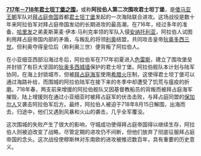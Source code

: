 '''[[君士坦丁堡之围_(717年－718年)|717年－718年君士坦丁堡之围]]，'''或称'''阿拉伯人第二次围攻君士坦丁堡'''，是[[倭马亚王朝|倭马亚王朝]]军队对[[拜占庭帝国|拜占庭帝国]]首都[[君士坦丁堡|君士坦丁堡]]发起的一次海陆联合进攻。这场战役是数十年来阿拉伯军对拜占庭帝国发动的长期进攻的最高潮。在716年，经过多年的准备，[[哈里发|哈里发]]之弟麦斯莱麦·伊本·马利克率领的军队入侵[[安納托利亞|安纳托利亚]]，阿拉伯人试图利用拜占庭帝国内部的矛盾，与叛乱的将领[[利奥三世_(拜占庭)|利奥]]结盟，共同攻击皇帝[[狄奧多西三世|狄奥多西三世]]。但利奥夺得皇位后（称利奥三世）便背叛了阿拉伯人。

在小亚细亚西部沿海过冬后，阿拉伯军在717年初夏进入[[色雷斯|色雷斯]]，建立了围攻堡垒并封锁了有巨大坚固的[[君士坦丁堡城牆|狄奥多西城墙]]保护的君士坦丁堡。阿拉伯舰队本计划与陆军协同，在海上封锁城市，但被[[拜占庭海軍|拜占庭海军]]使用[[希腊火|希腊火]]压制，这使得君士坦丁堡可以通过海路补给，而围城的阿拉伯陆军在接下来的冬季中却遭受了饥荒与瘟疫的折磨。718年春，两支前来增援的阿拉伯舰队又因基督教船员的背叛而被拜占庭海军摧毁，陆上增援则在通过小亚细亚时被拜占庭军的伏击击败，与拜占庭同盟的[[保加尔人|保加尔人]]又袭击阿拉伯军后方。最终，阿拉伯人被迫于718年8月15日解围，出海而去，归途中，他们又遇到风暴和火山的袭击，几乎全军覆没。

这次围城的失败产生了很大的影响，守城成功使得拜占庭帝国得以继续生存，阿拉伯人则被迫改变了战略，尽管定期的进攻仍不间断，但他们放弃了彻底征服拜占庭帝国的念头。这次战役使穆斯林对东南欧的进攻被推迟数百年，具有重要的历史意义。